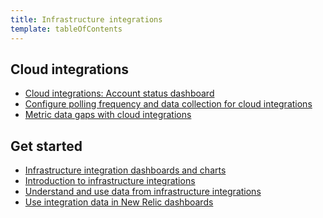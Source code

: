 ```yaml
---
title: Infrastructure integrations
template: tableOfContents
---
```


## Cloud integrations

* [Cloud integrations: Account status dashboard](/docs/integrations/infrastructure-integrations/cloud-integrations/cloud-integrations-account-status-dashboard)
* [Configure polling frequency and data collection for cloud integrations](/docs/integrations/infrastructure-integrations/cloud-integrations/configure-polling-frequency-data-collection-cloud-integrations)
* [Metric data gaps with cloud integrations](/docs/integrations/infrastructure-integrations/cloud-integrations/metric-data-gaps-cloud-integrations)

## Get started

* [Infrastructure integration dashboards and charts](/docs/integrations/infrastructure-integrations/get-started/infrastructure-integration-dashboards-charts)
* [Introduction to infrastructure integrations](/docs/integrations/infrastructure-integrations/get-started/introduction-infrastructure-integrations)
* [Understand and use data from infrastructure integrations](/docs/integrations/infrastructure-integrations/get-started/understand-use-data-infrastructure-integrations)
* [Use integration data in New Relic dashboards](/docs/integrations/infrastructure-integrations/get-started/use-integration-data-new-relic-dashboards)
